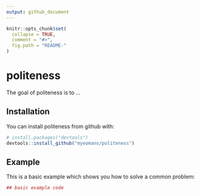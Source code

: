 ```yaml
---
output: github_document
---
```


<!-- README.md is generated from README.Rmd. Please edit that file -->

```r
knitr::opts_chunk$set(
  collapse = TRUE,
  comment = "#>",
  fig.path = "README-"
)
```

# politeness

The goal of politeness is to ...

## Installation

You can install politeness from github with:

```r
# install.packages("devtools")
devtools::install_github("myeomans/politeness")
```

## Example

This is a basic example which shows you how to solve a common problem:

```r
## basic example code
```
